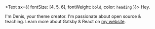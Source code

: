 <Text sx={{ fontSize: [4, 5, 6], fontWeight: `bold`, color: `heading` }}>
  Hey.
</Text>

I'm Denis, your theme creator. I'm passionate about open source & teaching. Learn more about Gatsby & React on [my website](https://www.lekoarts.de?utm_source=minimal-blog&utm_medium=Starter).
